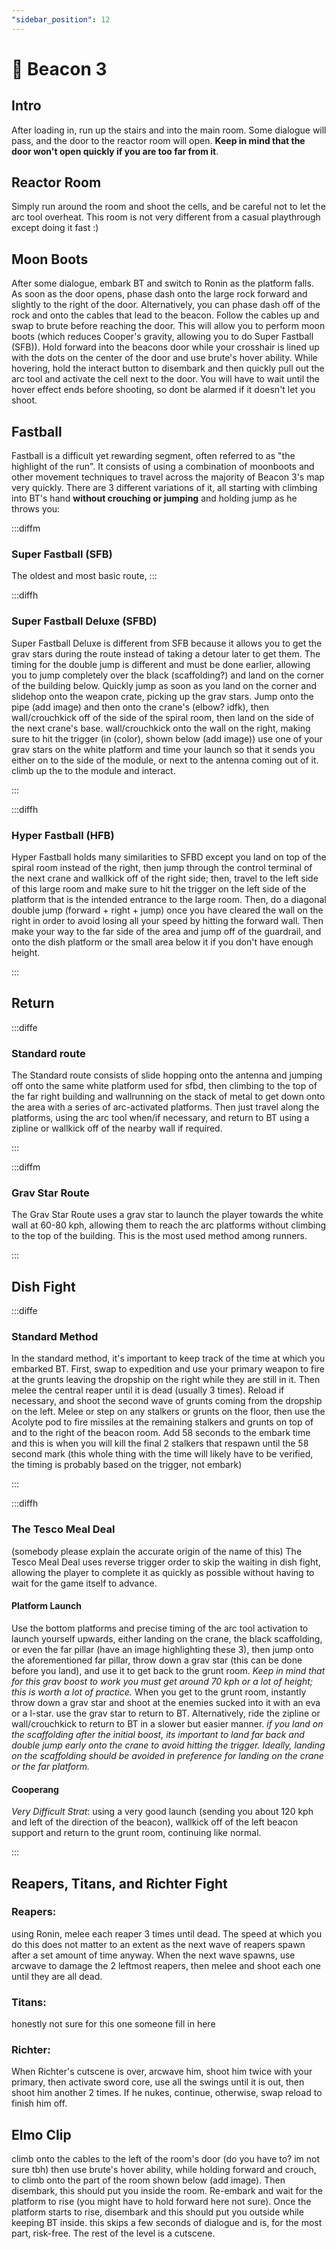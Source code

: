 ```yaml
---
"sidebar_position": 12
---
```



# 📡 Beacon 3

## Intro

After loading in, run up the stairs and into the main room. Some dialogue will pass, and the door to the reactor room will open. **Keep in mind that the door won't open quickly if you are too far from it**.

## Reactor Room 

Simply run around the room and shoot the cells, and be careful not to let the arc tool overheat. This room is not very different from a casual playthrough except doing it fast :)

## Moon Boots

After some dialogue, embark BT and switch to Ronin as the platform falls. As soon as the door opens, phase dash onto the large rock forward and slightly to the right of the door. Alternatively, you can phase dash off of the rock and onto the cables that lead to the beacon. Follow the cables up and swap to brute before reaching the door. This will allow you to perform moon boots (which reduces Cooper's gravity, allowing you to do Super Fastball (SFB)). Hold forward into the beacons door while your crosshair is lined up with the dots on the center of the door and use brute's hover ability. While hovering, hold the interact button to disembark and then quickly pull out the arc tool and activate the cell next to the door. You will have to wait until the hover effect ends before shooting, so dont be alarmed if it doesn't let you shoot.

## Fastball 

Fastball is a difficult yet rewarding segment, often referred to as "the highlight of the run". It consists of using a combination of moonboots and other movement techniques to travel across the majority of Beacon 3's map very quickly. There are 3 different variations of it, all starting with climbing into BT's hand **without crouching or jumping** and holding jump as he throws you: 

:::diffm

### Super Fastball (SFB)
The oldest and most basic route, 
:::

:::diffh

### Super Fastball Deluxe (SFBD)

Super Fastball Deluxe is different from SFB because it allows you to get the grav stars during the route instead of taking a detour later to get them. The timing for the double jump is different and must be done earlier, allowing you to jump completely over the black (scaffolding?) and land on the corner of the building below. Quickly jump as soon as you land on the corner and slidehop onto the weapon crate, picking up the grav stars. Jump onto the pipe (add image) and then onto the crane's (elbow? idfk), then wall/crouchkick off of the side of the spiral room, then land on the side of the next crane's base. wall/crouchkick onto the wall on the right, making sure to hit the trigger (in (color), shown below (add image)) use one of your grav stars on the white platform and time your launch so that it sends you either on to the side of the module, or next to the antenna coming out of it. climb up the to the module and interact.
	
:::


:::diffh

### Hyper Fastball (HFB) 

Hyper Fastball holds many similarities to SFBD except you land on top of the spiral room instead of the right, then jump through the control terminal of the next crane and wallkick off of the right side; then, travel to the left side of this large room and make sure to hit the trigger on the left side of the platform that is the intended entrance to the large room. Then, do a diagonal double jump (forward + right + jump) once you have cleared the wall on the right in order to avoid losing all your speed by hitting the forward wall. Then make your way to the far side of the area and jump off of the guardrail, and onto the dish platform or the small area below it if you don't have enough height.

:::


## Return


:::diffe

### Standard route
The Standard route consists of slide hopping onto the antenna and jumping off onto the same white platform used for sfbd, then climbing to the top of the far right building and wallrunning on the stack of metal to get down onto the area with a series of arc-activated platforms. Then just travel along the platforms, using the arc tool when/if necessary, and return to BT using a zipline or wallkick off of the nearby wall if required.


:::

:::diffm

### Grav Star Route

The Grav Star Route uses a grav star to launch the player towards the white wall at 60-80 kph, allowing them to reach the arc platforms without climbing to the top of the building. This is the most used method among runners.

:::

## Dish Fight

:::diffe

### Standard Method

In the standard method, it's important to keep track of the time at which you embarked BT. First, swap to expedition and use your primary weapon to fire at the grunts leaving the dropship on the right while they are still in it. Then melee the central reaper until it is dead (usually 3 times). Reload if necessary, and shoot the second wave of grunts coming from the dropship on the left. Melee or step on any stalkers or grunts on the floor, then use the Acolyte pod to fire missiles at the remaining stalkers and grunts on top of and to the right of the beacon room. Add 58 seconds to the embark time and this is when you will kill the final 2 stalkers that respawn until the 58 second mark (this whole thing with the time will likely have to be verified, the timing is probably based on the trigger, not embark)

:::


:::diffh

### The Tesco Meal Deal

(somebody please explain the accurate origin of the name of this)
The Tesco Meal Deal uses reverse trigger order to skip the waiting in dish fight, allowing the player to complete it as quickly as possible without having to wait for the game itself to advance.

#### Platform Launch

Use the bottom platforms and precise timing of the arc tool activation to launch yourself upwards, either landing on the crane, the black scaffolding, or even the far pillar (have an image highlighting these 3), then jump onto the aforementioned far pillar, throw down a grav star (this can be done before you land), and use it to get back to the grunt room. *Keep in mind that for this grav boost to work you must get around 70 kph or a lot of height; this is worth a lot of practice.* When you get to the grunt room, instantly throw down a grav star and shoot at the enemies sucked into it with an eva or a l-star. use the grav star to return to BT. Alternatively, ride the zipline or wall/crouchkick to return to BT in a slower but easier manner.
*if you land on the scaffolding after the initial boost, its important to land far back and double jump early onto the crane to avoid hitting the trigger. Ideally, landing on the scaffolding should be avoided in preference for landing on the crane or the far platform.*

#### Cooperang
*Very Difficult Strat*: using a very good launch (sending you about 120 kph and left of the direction of the beacon), wallkick off of the left beacon support and return to the grunt room, continuing like normal.

:::

## Reapers, Titans, and Richter Fight

### Reapers: 
using Ronin, melee each reaper 3 times until dead. The speed at which you do this does not matter to an extent as the next wave of reapers spawn after a set amount of time anyway. When the next wave spawns, use arcwave to damage the 2 leftmost reapers, then melee and shoot each one until they are all dead.

### Titans:
honestly not sure for this one someone fill in here

### Richter:
When Richter's cutscene is over, arcwave him, shoot him twice with your primary, then activate sword core, use all the swings until it is out, then shoot him another 2 times. If he nukes, continue, otherwise, swap reload to finish him off. 

## Elmo Clip 
climb onto the cables to the left of the room's door (do you have to? im not sure tbh) then use brute's hover ability, while holding forward and crouch, to climb onto the part of the room shown below (add image). Then disembark, this should put you inside the room. Re-embark and wait for the platform to rise (you might have to hold forward here not sure). Once the platform starts to rise, disembark and this should put you outside while keeping BT inside. this skips a few seconds of dialogue and is, for the most part, risk-free. The rest of the level is a cutscene.